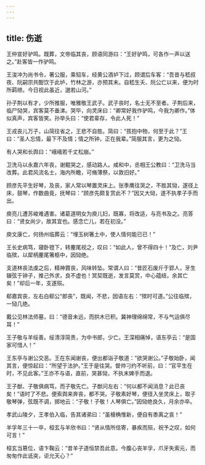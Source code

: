 ```yaml
---
---
---
```

title: 伤逝
---


王仲宣好驴鸣。既葬，文帝临其丧，顾语同游曰：“王好驴鸣，可各作一声以送之。”赴客皆一作驴鸣。

王浚冲为尚书令，著公服，乘轺车，经黄公酒垆下过，顾谓后车客：“吾昔与嵇叔夜、阮嗣宗共酣饮于此垆，竹林之游，亦预其末。自嵇生夭、阮公亡以来，便为时所羁绁。今日视此虽近，邈若山河。”

孙子荆以有才，少所推服，唯雅敬王武子。武子丧时，名士无不至者。子荆后来，临尸恸哭，宾客莫不垂涕。哭毕，向灵床曰：“卿常好我作驴鸣，今我为卿作。”体似真声，宾客皆笑。孙举头曰：“使君辈存，令此人死！”

王戎丧儿万子，山简往省之，王悲不自胜。简曰：“孩抱中物，何至于此？”王曰：“圣人忘情，最下不及情；情之所钟，正在我辈。”简服其言，更为之恸。

有人哭和长舆曰：“峨峨若千丈松崩。”

卫洗马以永嘉六年丧，谢鲲哭之，感动路人。咸和中，丞相王公教曰：“卫洗马当改葬。此君风流名士，海内所瞻，可脩薄祭，以敦旧好。”

顾彦先平生好琴，及丧，家人常以琴置灵床上。张季鹰往哭之，不胜其恸，遂径上床，鼓琴，作数曲竟，抚琴曰：“顾彦先颇复赏此不？”因又大恸，遂不执孝子手而出。

庾亮儿遭苏峻难遇害。诸葛道明女为庾儿妇，既寡，将改适，与亮书及之。亮答曰：“贤女尚少，故其宜也。感念亡儿，若在初没。”

庾文康亡，何扬州临葬云：“埋玉树箸土中，使人情何能已已！”

王长史病笃，寝卧镫下，转麈尾视之，叹曰：“如此人，曾不得四十！”及亡，刘尹临殡，以犀柄麈尾箸柩中，因恸绝。

支道林丧法虔之后，精神霣丧，风味转坠。常谓人曰：“昔匠石废斤于郢人，牙生辍弦于钟子，推己外求，良不虚也！冥契既逝，发言莫赏，中心蕴结，余其亡矣！”却后一年，支遂殒。

郗嘉宾丧，左右白郗公“郎丧”，既闻，不悲，因语左右：“殡时可道。”公往临殡，一恸几绝。

戴公见林法师墓，曰：“德音未远，而拱木已积。冀神理绵绵常，不与气运俱尽耳！”

王子敬与羊绥善。绥清淳简贵，为中书郎，少亡。王深相痛悼，语东亭云：“是国家可惜人！”

王东亭与谢公交恶。王在东闻谢丧，便出都诣子敬道：“欲哭谢公。”子敬始卧，闻其言，便惊起曰：“所望于法护。”王于是往哭。督帅刁约不听前，曰：“官平生在时，不见此客。”王亦不与语，直前，哭甚恸，不执末婢手而退。

王子猷、子敬俱病笃，而子敬先亡。子猷问左右：“何以都不闻消息？此已丧矣！”语时了不悲。便索舆来奔丧，都不哭。子敬素好琴，便径入坐灵床上，取子敬琴弹，弦既不调，掷地云：“子敬！子敬！人琴俱亡。”因恸绝良久，月余亦卒。

孝武山陵夕，王孝伯入临，告其诸弟曰：“虽榱桷惟新，便自有黍离之哀！”

羊孚年三十一卒，桓玄与羊欣书曰：“贤从情所信寄，暴疾而殒，祝予之叹，如何可言！”

桓玄当篡位，语卞鞠云：“昔羊子道恒禁吾此意。今腹心丧羊孚，爪牙失索元，而匆匆作此诋突，讵允天心？”

